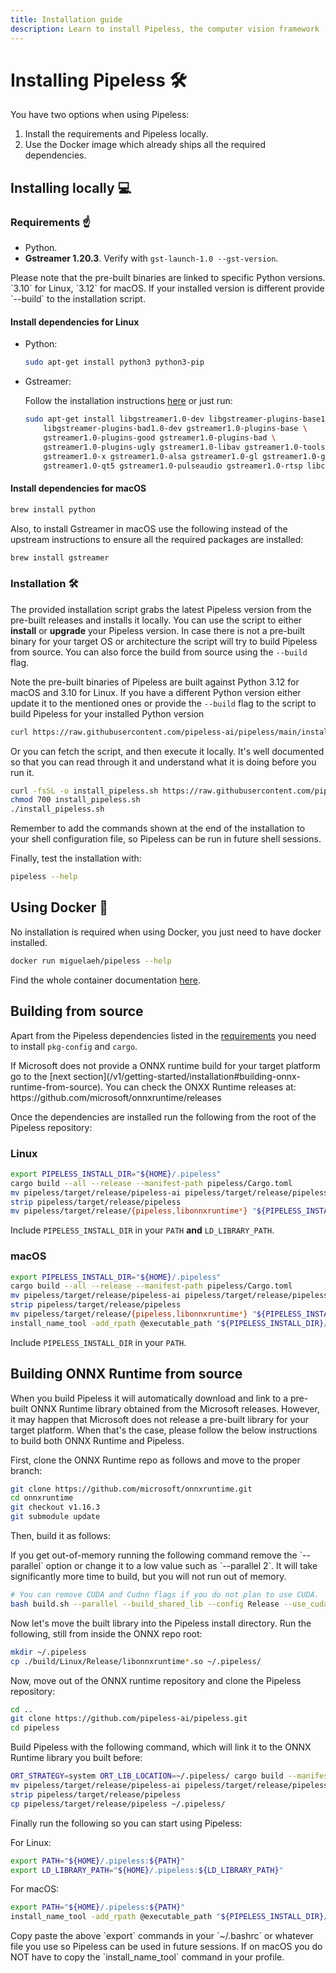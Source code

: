 ```yaml
---
title: Installation guide
description: Learn to install Pipeless, the computer vision framework
---
```


# Installing Pipeless 🛠️


You have two options when using Pipeless:

1. Install the requirements and Pipeless locally.
1. Use the Docker image which already ships all the required dependencies.

## Installing locally 💻

### Requirements ☝️

* Python.
* **Gstreamer 1.20.3**. Verify with `gst-launch-1.0 --gst-version`.

<Callout>
Please note that the pre-built binaries are linked to specific Python versions. `3.10` for Linux, `3.12` for macOS.
If your installed version is different provide `--build` to the installation script.
</Callout>

#### Install dependencies for Linux

* Python:

    ```bash copy
    sudo apt-get install python3 python3-pip
    ```

* Gstreamer:

    Follow the installation instructions [here](https://gstreamer.freedesktop.org/documentation/installing/index.html?gi-language=python) or just run:

    ```bash copy
    sudo apt-get install libgstreamer1.0-dev libgstreamer-plugins-base1.0-dev \
        libgstreamer-plugins-bad1.0-dev gstreamer1.0-plugins-base \
        gstreamer1.0-plugins-good gstreamer1.0-plugins-bad \
        gstreamer1.0-plugins-ugly gstreamer1.0-libav gstreamer1.0-tools \
        gstreamer1.0-x gstreamer1.0-alsa gstreamer1.0-gl gstreamer1.0-gtk3 \
        gstreamer1.0-qt5 gstreamer1.0-pulseaudio gstreamer1.0-rtsp libcairo2-dev libgirepository1.0-dev
    ```

#### Install dependencies for macOS

```bash copy
brew install python
```

Also, to install Gstreamer in macOS use the following instead of the upstream instructions to ensure all the required packages are installed:

```bash copy
brew install gstreamer
```

### Installation 🛠️

The provided installation script grabs the latest Pipeless version from the pre-built releases and installs it locally. You can use the script to either **install** or **upgrade** your Pipeless version.
In case there is not a pre-built binary for your target OS or architecture the script will try to build Pipeless from source.
You can also force the build from source using the `--build` flag.

<Callout>Note the pre-built binaries of Pipeless are built against Python 3.12 for macOS and 3.10 for Linux. If you have a different Python version either update it to the mentioned ones or provide the `--build` flag to the script to build Pipeless for your installed Python version</Callout>

```bash copy
curl https://raw.githubusercontent.com/pipeless-ai/pipeless/main/install.sh | bash
```

Or you can fetch the script, and then execute it locally. It's well documented so that you can read through it and understand what it is doing before you run it.

```bash copy
curl -fsSL -o install_pipeless.sh https://raw.githubusercontent.com/pipeless-ai/pipeless/main/install.sh
chmod 700 install_pipeless.sh
./install_pipeless.sh
```

<Callout>
Remember to add the commands shown at the end of the installation to your shell configuration file, so Pipeless can be run in future shell sessions.
</Callout>

Finally, test the installation with:

```bash copy
pipeless --help
```

## Using Docker 🐋

No installation is required when using Docker, you just need to have docker installed.

```bash copy
docker run miguelaeh/pipeless --help
```

Find the whole container documentation [here](/v1/container).

## Building from source

Apart from the Pipeless dependencies listed in the [requirements](#requirements) you need to install `pkg-config` and `cargo`.

<Callout>
If Microsoft does not provide a ONNX runtime build for your target platform go to
the [next section](/v1/getting-started/installation#building-onnx-runtime-from-source). You can check the
ONXX Runtime releases at: https://github.com/microsoft/onnxruntime/releases
</Callout>

Once the dependencies are installed run the following from the root of the Pipeless repository:

### Linux

```bash copy
export PIPELESS_INSTALL_DIR="${HOME}/.pipeless"
cargo build --all --release --manifest-path pipeless/Cargo.toml
mv pipeless/target/release/pipeless-ai pipeless/target/release/pipeless
strip pipeless/target/release/pipeless
mv pipeless/target/release/{pipeless,libonnxruntime*} "${PIPELESS_INSTALL_DIR}/"
```

Include `PIPELESS_INSTALL_DIR` in your `PATH` **and** `LD_LIBRARY_PATH`.

### macOS

```bash copy
export PIPELESS_INSTALL_DIR="${HOME}/.pipeless"
cargo build --all --release --manifest-path pipeless/Cargo.toml
mv pipeless/target/release/pipeless-ai pipeless/target/release/pipeless
strip pipeless/target/release/pipeless
mv pipeless/target/release/{pipeless,libonnxruntime*} "${PIPELESS_INSTALL_DIR}/"
install_name_tool -add_rpath @executable_path "${PIPELESS_INSTALL_DIR}/pipeless"
```

Include `PIPELESS_INSTALL_DIR` in your `PATH`.

## Building ONNX Runtime from source

When you build Pipeless it will automatically download and link to a pre-built ONNX Runtime library obtained from the Microsoft releases.
However, it may happen that Microsoft does not release a pre-built library for your target platform. When that's the case, please follow the below instructions to build both ONNX Runtime and Pipeless.

First, clone the ONNX Runtime repo as follows and move to the proper branch:

```bash copy
git clone https://github.com/microsoft/onnxruntime.git
cd onnxruntime
git checkout v1.16.3
git submodule update
```

Then, build it as follows:

<Callout>
If you get out-of-memory running the following command remove the `--parallel` option or change it to a low value such as `--parallel 2`. It will take significantly more time to build, but you will not run out of memory.
</Callout>

```bash copy
# You can remove CUDA and Cudnn flags if you do not plan to use CUDA.
bash build.sh --parallel --build_shared_lib --config Release --use_cuda --cuda_home /usr/local/cuda/ --cudnn_home /usr/lib/aarch64-linux-gnu/
```

Now let's move the built library into the Pipeless install directory. Run the following, still from inside the ONNX repo root:

```bash copy
mkdir ~/.pipeless
cp ./build/Linux/Release/libonnxruntime*.so ~/.pipeless/
```

Now, move out of the ONNX runtime repository and clone the Pipeless repository:

```bash copy
cd ..
git clone https://github.com/pipeless-ai/pipeless.git
cd pipeless
```

Build Pipeless with the following command, which will link it to the ONNX Runtime library you built before:

```bash copy
ORT_STRATEGY=system ORT_LIB_LOCATION=~/.pipeless/ cargo build --manifest-path pipeless/Cargo.toml --release
mv pipeless/target/release/pipeless-ai pipeless/target/release/pipeless
strip pipeless/target/release/pipeless
cp pipeless/target/release/pipeless ~/.pipeless/
```

Finally run the following so you can start using Pipeless:

For Linux:

```bash copy
export PATH="${HOME}/.pipeless:${PATH}"
export LD_LIBRARY_PATH="${HOME}/.pipeless:${LD_LIBRARY_PATH}"
```

For macOS:

```bash copy
export PATH="${HOME}/.pipeless:${PATH}"
install_name_tool -add_rpath @executable_path "${PIPELESS_INSTALL_DIR}/pipeless
```

<Callout>
Copy paste the above `export` commands in your `~/.bashrc` or whatever file you use so Pipeless can be used in future sessions. If on macOS you do NOT have to copy the `install_name_tool` command in your profile.
</Callout>
